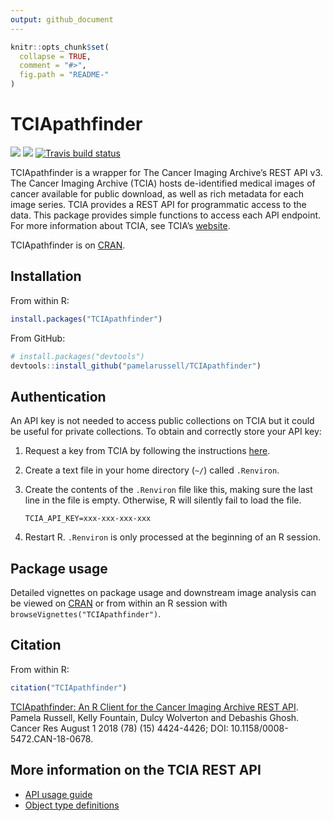 ```yaml
---
output: github_document
---
```


```r
knitr::opts_chunk$set(
  collapse = TRUE,
  comment = "#>",
  fig.path = "README-"
)
```

# TCIApathfinder

<!-- badges: start -->
[![](https://www.r-pkg.org/badges/version/TCIApathfinder)](https://cran.r-project.org/package=TCIApathfinder) [![](http://cranlogs.r-pkg.org/badges/grand-total/TCIApathfinder?color=brightgreen)](https://cran.r-project.org/package=TCIApathfinder)
[![Travis build status](https://travis-ci.com/pamelarussell/TCIApathfinder.svg?branch=master)](https://travis-ci.com/pamelarussell/TCIApathfinder)
<!-- badges: end -->

TCIApathfinder is a wrapper for The Cancer Imaging Archive's REST API v3.
The Cancer Imaging Archive (TCIA) hosts de-identified medical images
of cancer available for public download, as well as rich metadata
for each image series. TCIA provides a REST API for programmatic access
to the data. This package provides simple functions to access each API 
endpoint. For more information about TCIA, see TCIA's [website](http://www.cancerimagingarchive.net/).

TCIApathfinder is on [CRAN](https://CRAN.R-project.org/package=TCIApathfinder).

## Installation

From within R:

```r
install.packages("TCIApathfinder")
```

From GitHub:

```r
# install.packages("devtools")
devtools::install_github("pamelarussell/TCIApathfinder")
```

## Authentication

An API key is not needed to access public collections on TCIA but it could be useful for private collections. 
To obtain and correctly store your API key:

1. Request a key from TCIA by following the instructions [here](https://wiki.cancerimagingarchive.net/display/Public/TCIA+Programmatic+Interface+%28REST+API%29+Usage+Guide).

2. Create a text file in your home directory (`~/`) called `.Renviron`. 

3. Create the contents of the `.Renviron` file like this, making sure the last line in the file is empty. Otherwise, R will silently fail to load the file.
  
    ```
    TCIA_API_KEY=xxx-xxx-xxx-xxx
    
    ```

4. Restart R. `.Renviron` is only processed at the beginning of an R session.

## Package usage

Detailed vignettes on package usage and downstream image analysis can be viewed on [CRAN](https://CRAN.R-project.org/package=TCIApathfinder) or from within an R session with `browseVignettes("TCIApathfinder")`.

## Citation

From within R:

``` r
citation("TCIApathfinder")
```

[TCIApathfinder: An R Client for the Cancer Imaging Archive REST API](https://doi.org/10.1158/0008-5472.CAN-18-0678). Pamela Russell, Kelly Fountain, Dulcy Wolverton and Debashis Ghosh. Cancer Res August 1 2018 (78) (15) 4424-4426; DOI: 10.1158/0008-5472.CAN-18-0678.

## More information on the TCIA REST API

- [API usage guide](https://wiki.cancerimagingarchive.net/display/Public/TCIA+Programmatic+Interface+%28REST+API%29+Usage+Guide)
- [Object type definitions](https://wiki.cancerimagingarchive.net/display/Public/TCIA+API+Return+Values)






